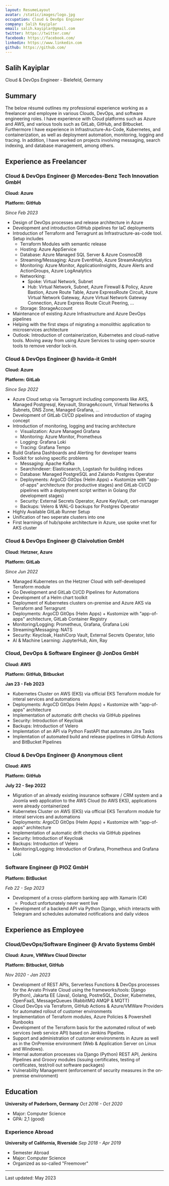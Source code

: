```yaml
---
layout: ResumeLayout
avatar: /static/images/logo.jpg
occupation: Cloud & DevOps Engineer
company: Salih Kayiplar
email: salih.kayiplar@gmail.com
twitter: https://twitter.com/
facebook: https://facebook.com/
linkedin: https://www.linkedin.com
github: https://github.com/
---
```


## Salih Kayiplar

Cloud & DevOps Engineer - Bielefeld, Germany

## Summary
The below résumé outlines my professional experience working as a freelancer and employee in various Clouds, DevOps, and software engineering roles. 
I have experience with Cloud platforms such as Azure and AWS, and various tools such as GitLab, GitHub, and Bitbucket. Furthermore I have experience in Infrastructure-As-Code, Kubernetes, and containerization, as well as deployment automation, monitoring, logging and tracing. In addition, I have worked on projects involving messaging, search indexing, and database management, among others.


## Experience as Freelancer

### Cloud & DevOps Engineer @ Mercedes-Benz Tech Innovation GmbH
**Cloud: Azure**

**Platform: GitHub**

_Since Feb 2023_

- Design of DevOps processes and release architecture in Azure
- Development and introduction GitHub pipelines for IaC deployments
- Introduction of Terraform and Terragrunt as Infrastructure-as-code tool. Setup includes
    - Terraform Modules with semantic release
    - Hosting: Azure AppService
    - Database: Azure Managed SQL Server & Azure CosmosDB
    - Streaming/Messaging: Azure EventHub, Azure StreamAnalytics
    - Monitoring: Azure Monitor, ApplicationInsights, Azure Alerts and ActionGroups, Azure LogAnalytics
    - Networking: 
        - Spoke: Virtual Network, Subnet
        - Hub: Virtual Network, Subnet, Azure Firewall & Policy, Azure Bastion, Azure Route Table, Azure ExpressRoute Circuit, Azure Virtual Network Gateway, Azure Virtual Network Gateway Connection, Azure Express Route Cicuit Peering, ...
    - Storage: StorageAccount
- Maintenance of existing Azure Infrastructure and Azure DevOps pipelines
- Helping with the first steps of migrating a monolithic application to microservices architecture
- Outlook: Introduction of containerization, Kubernetes and cloud-native tools. Moving away from using Azure Services to using open-source tools to remove vendor lock-in.


### Cloud & DevOps Engineer @ havida-it GmbH
**Cloud: Azure**

**Platform: GitLab**

_Since Sep 2022_

- Azure Cloud setup via Terragrunt including components like AKS, Managed Postgresql, Keyvault, StorageAccount, Virtual Networks & Subnets, DNS Zone, Managed Grafana, ...
- Development of GitLab CI/CD pipelines and introduction of staging concept
- Introduction of monitoring, logging and tracing architecture
    - Visualization: Azure Managed Grafana
    - Monitoring: Azure Monitor, Prometheus
    - Logging: Grafana Loki
    - Tracing: Grafana Tempo
- Build Grafana Dashboards and Alerting for developer teams
- Toolkit for solving specific problems
    - Messaging: Apache Kafka
    - Searchindexer: Elasticsearch, Logstash for building indices
    - Database: Managed PostgreSQL and Zalando Postgres Operator
    - Deployments: ArgoCD GitOps (Helm Apps) + Kustomize with "app-of-apps" architecture (for productive stages) and GitLab CI/CD pipelines with a deployment script written in Golang (for development stages)
    - Security: External Secrets Operator, Azure KeyVault, cert-manager
    - Backups: Velero & WAL-G backups for Postgres Operator
- Highly Available GitLab Runner Setup
- Unification of two seperate clusters into one
- First learnings of hub/spoke architecture in Azure, use spoke vnet for AKS cluster

### Cloud & DevOps Engineer @ Claivolution GmbH
**Cloud: Hetzner, Azure**

**Platform: GitLab**

_Since Jun 2022_

- Managed Kubernetes on the Hetzner Cloud with self-developed Terraform module
- Go Development and GitLab CI/CD Pipelines for Automations 
- Development of a Helm chart toolkit
- Deployment of Kubernetes clusters on-premise and Azure AKS via Terraform and Terragrunt 
- Deployments: ArgoCD GitOps (Helm Apps) + Kustomize with "app-of-apps" architecture, GitLab Container Registry  
- Monitoring/Logging: Prometheus, Grafana, Grafana Loki
- Streaming/Messaging: NATS
- Security: Keycloak, HashiCorp Vault, External Secrets Operator, Istio
- AI & Machine Learning: JupyterHub, Aim, Ray

### Cloud, DevOps & Software Engineer @ JonDos GmbH
**Cloud: AWS**

**Platform: GitHub, Bitbucket**

__Jan 23 - Feb 2023__

- Kubernetes Cluster on AWS (EKS) via official EKS Terraform module for interal services and automations
- Deployments: ArgoCD GitOps (Helm Apps) + Kustomize with "app-of-apps" architecture
- Implementation of automatic drift checks via GitHub pipelines
- Security: Introduction of Keycloak
- Backups: Introduction of Velero
- Implemtation of an API via Python FastAPI that automates Jira Tasks
- Implemtation of automated build and release pipelines in GitHub Actions and BitBucket Pipelines

### Cloud & DevOps Engineer @ Anonymous client
**Cloud: AWS**

**Platform: GitHub**

__July 22 - Sep 2022__

- Migration of an already existing insurance software / CRM system and a Joomla web application to the AWS Cloud (to AWS EKS), applications were already containerized
- Kubernetes Cluster on AWS (EKS) via official EKS Terraform module for interal services and automations
- Deployments: ArgoCD GitOps (Helm Apps) + Kustomize with "app-of-apps" architecture
- Implementation of automatic drift checks via GitHub pipelines
- Security: Introduction of Keycloak
- Backups: Introduction of Velero
- Monitoring/Logging: Introduction of Grafana, Prometheus and Grafana Loki

### Software Engineer @ PIOZ GmbH
**Platform: BitBucket**

_Feb 22 - Sep 2023_

- Development of a cross-platform banking app with Xamarin (C#)
    - Product unfortunately never went live
- Development of a backend API via Python Django, which interacts with Telegram and schedules automated notifications and daily videos

## Experience as Employee

### Cloud/DevOps/Software Engineer @ Arvato Systems GmbH
**Cloud: Azure, VMWare Cloud Director**

**Platform: Bitbucket, GitHub**


_Nov 2020 - Jan 2023_

- Development of REST APIs, Serverless Functions & DevOps processes for the Arvato Private Cloud using the frameworks/tools: Django (Python), Jakarta EE (Java), Golang, PostreSQL, Docker, Kubernetes, OpenFaaS, MessageQueues (RabbitMQ AMQP & MQTT) 
- Cloud DevOps via Terraform, GitHub Actions & Azure/VMWare Providers for automated rollout of customer environments
- Implementation of Terraform modules, Azure Policies & Powershell Runbooks
- Development of the Terraform basis for the automated rollout of web services (web service API) based on Jenkins Pipeline.
- Support and administration of customer environments in Azure as well as in the OnPremise environment (Web & Application Server on Linux and Windows).
- Internal automation processes via Django (Python) REST API, Jenkins Pipelines and Groovy modules (issuing certificates, testing
of certificates, test/roll out software packages) 
- Vulnerability Management (enforcement of security measures in the on-premise environment)

## Education

**University of Paderborn, Germany**
_Oct 2016 - Oct 2020_

- Major: Computer Science
- GPA: 2,1 (good)

### Experience Abroad
**University of California, Riverside**
_Sep 2018 - Apr 2019_

- Semester Abroad
- Major: Computer Science
- Organized as so-called "Freemover"


---

Last updated: May 2023
